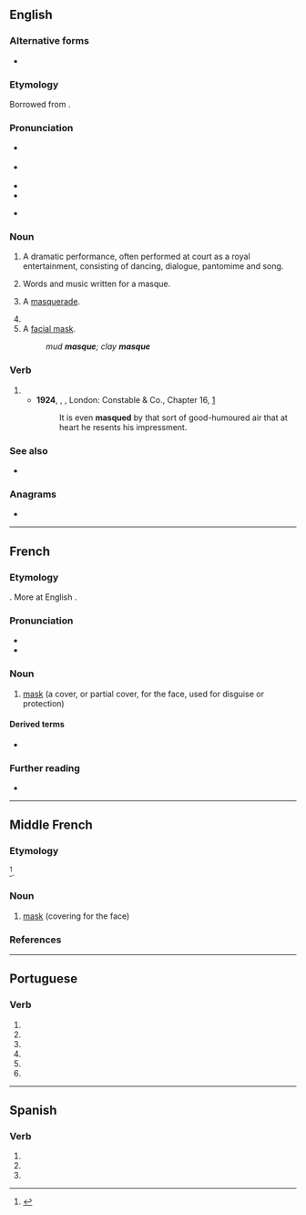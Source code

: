 {{also|masqué}}
==English==
{{wikipedia}}

===Alternative forms===
* {{l|en|mask}}

===Etymology===
Borrowed from {{bor|en|fr|masque|notext=1}}.

===Pronunciation===
* {{a|GA}} {{IPA|/mæsk/|lang=en}}
* {{a|RP}} {{IPA|/mɑːsk/|lang=en}}
* {{audio|en-us-mask.ogg|Audio (US)|lang=en}}
* {{rhymes|æsk|ɑːsk|lang=en}}
* {{homophones|mask|masc|lang=en}} {{q|some accents}}

===Noun===
{{en-noun}}

# {{lb|en|archaic|in 16th- and 17th-century England and Europe}} A dramatic performance, often performed at court as a royal entertainment, consisting of dancing, dialogue, pantomime and song.
# {{lb|en|archaic}} Words and music written for a masque.
# {{lb|en|archaic}} A [[masquerade]].
# {{archaic form of|mask|lang=en}}
# A [[facial mask]].
#: ''mud '''masque'''; clay '''masque'''''

===Verb===
{{en-verb|masqu}}

# {{archaic form of|mask|lang=en}}
#* '''1924''', {{w|Herman Melville}}, ''{{w|Billy Budd}}'', London: Constable & Co., Chapter 16, [http://gutenberg.net.au/ebooks06/0608511h.html]
#*: It is even '''masqued''' by that sort of good-humoured air that at heart he resents his impressment.

===See also===
* {{pedialite}}

===Anagrams===
* {{anagrams|en|squame}}

----

==French==

===Etymology===
{{bor|fr|it|maschera}}. More at English {{l|en|mask}}.

===Pronunciation===
* {{IPA|/mask/|lang=fr}}
* {{audio|Fr-masque.ogg|Audio|lang=fr}}

===Noun===
{{fr-noun|m}}

# [[mask]] (a cover, or partial cover, for the face, used for disguise or protection)

====Derived terms====
* {{l|fr|masque-cheval}}

===Further reading===
* {{R:TLFi}}

----

==Middle French==

===Etymology===
{{bor|frm|it|maschera}}<ref>{{R:TLFi|etym=1}}</ref>.

===Noun===
{{frm-noun|m}}

# [[mask]] (covering for the face)

===References===
<references/>

----

==Portuguese==

===Verb===
{{pt-verb-form}}

# {{pt-verb form of|mascar|ar|subjunctive|present|singular|first}}
# {{pt-verb form of|mascar|ar|subjunctive|present|singular|third}}
# {{pt-verb form of|mascar|ar|imperative|affirmative|singular|first|}}
# {{pt-verb form of|mascar|ar|imperative|affirmative|singular|third|}}
# {{pt-verb form of|mascar|ar|imperative|negative|singular|first|}}
# {{pt-verb form of|mascar|ar|imperative|negative|singular|third|}}

----

==Spanish==

===Verb===
{{head|es|verb form}}

# {{es-verb form of|ending=ar|mood=subjunctive|tense=present|pers=1|number=singular|mascar}}
# {{es-verb form of|ending=ar|mood=subjunctive|tense=present|pers=2|formal=yes|number=singular|mascar}}
# {{es-verb form of|ending=ar|mood=subjunctive|tense=present|pers=3|number=singular|mascar}}